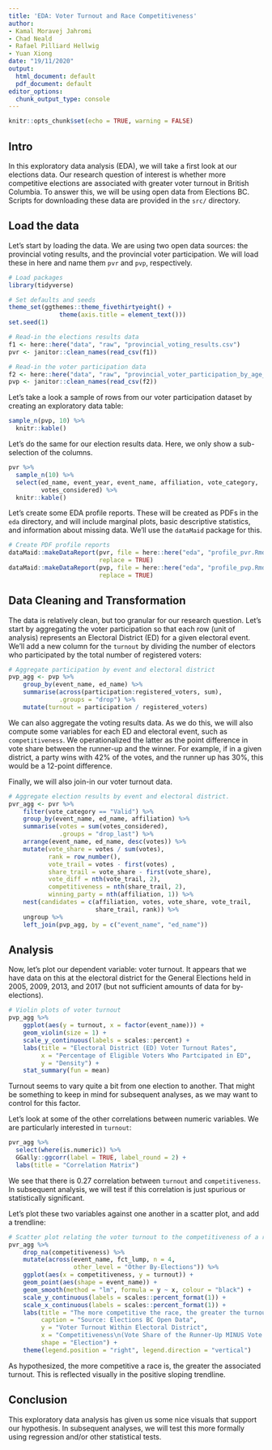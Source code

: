 ```yaml
---
title: 'EDA: Voter Turnout and Race Competitiveness'
author:
- Kamal Moravej Jahromi
- Chad Neald
- Rafael Pilliard Hellwig
- Yuan Xiong
date: "19/11/2020"
output:
  html_document: default
  pdf_document: default
editor_options:
  chunk_output_type: console
---
```


```r
knitr::opts_chunk$set(echo = TRUE, warning = FALSE)
```

## Intro

In this exploratory data analysis (EDA), we will take a first look at our elections data. Our research question of interest is whether more competitive elections are associated with greater voter turnout in British Columbia. To answer this, we will be using open data from Elections BC. Scripts for downloading these data are provided in the `src/` directory.

## Load the data

Let's start by loading the data. We are using two open data sources: the provincial voting results, and the provincial voter participation.  We will load these in here and name them `pvr` and `pvp`, respectively.

```r
# Load packages
library(tidyverse)

# Set defaults and seeds
theme_set(ggthemes::theme_fivethirtyeight() + 
              theme(axis.title = element_text()))
set.seed(1)
```

```r
# Read-in the elections results data
f1 <- here::here("data", "raw", "provincial_voting_results.csv")
pvr <- janitor::clean_names(read_csv(f1))

# Read-in the voter participation data
f2 <- here::here("data", "raw", "provincial_voter_participation_by_age_group.csv")
pvp <- janitor::clean_names(read_csv(f2))
```

Let's take a look a sample of rows from our voter participation dataset by creating an exploratory data table:

```r
sample_n(pvp, 10) %>%
  knitr::kable()
```

Let's do the same for our election results data. Here, we only show a sub-selection of the columns.

```r
pvr %>%
  sample_n(10) %>%
  select(ed_name, event_year, event_name, affiliation, vote_category,
         votes_considered) %>%
  knitr::kable()
```

Let's create some EDA profile reports. These will be created as PDFs in the `eda` directory, and will include marginal plots, basic descriptive statistics, and information about missing data. We'll use the `dataMaid` package for this.

```r
# Create PDF profile reports
dataMaid::makeDataReport(pvr, file = here::here("eda", "profile_pvr.Rmd"), 
                         replace = TRUE)
dataMaid::makeDataReport(pvp, file = here::here("eda", "profile_pvp.Rmd"),
                         replace = TRUE)
```

## Data Cleaning and Transformation 

The data is relatively clean, but too granular for our research question. Let's start by aggregating the voter participation so that each row (unit of analysis) represents an Electoral District (ED) for a given electoral event. We'll add a new column for the `turnout` by dividing the number of electors who participated by the total number of registered voters:

```r
# Aggregate participation by event and electoral district
pvp_agg <- pvp %>%
    group_by(event_name, ed_name) %>%
    summarise(across(participation:registered_voters, sum),
              .groups = "drop") %>%
    mutate(turnout = participation / registered_voters)
```


We can also aggregate the voting results data. As we do this, we will also compute some  variables for each ED and electoral event, such as `competitiveness`. We operationalized the latter as the point difference in vote share between the runner-up and the winner. For example, if in a given district, a party wins with 42% of the votes, and the runner up has 30%, this would be a 12-point difference.

Finally, we will also join-in our voter turnout data.

```r
# Aggregate election results by event and electoral district. 
pvr_agg <- pvr %>%
    filter(vote_category == "Valid") %>%
    group_by(event_name, ed_name, affiliation) %>%
    summarise(votes = sum(votes_considered),
              .groups = "drop_last") %>%
    arrange(event_name, ed_name, desc(votes)) %>%
    mutate(vote_share = votes / sum(votes),
           rank = row_number(),
           vote_trail = votes - first(votes) ,
           share_trail = vote_share - first(vote_share),
           vote_diff = nth(vote_trail, 2),
           competitiveness = nth(share_trail, 2),
           winning_party = nth(affiliation, 1)) %>%
    nest(candidates = c(affiliation, votes, vote_share, vote_trail,
                        share_trail, rank)) %>%
    ungroup %>%
    left_join(pvp_agg, by = c("event_name", "ed_name"))
```


## Analysis 

Now, let's plot our dependent variable: voter turnout. It appears that we have data on this at the electoral district for the General Elections held in 2005, 2009, 2013, and 2017 (but not sufficient amounts of data for by-elections).


```r
# Violin plots of voter turnout
pvp_agg %>%
    ggplot(aes(y = turnout, x = factor(event_name))) +
    geom_violin(size = 1) +
    scale_y_continuous(labels = scales::percent) +
    labs(title = "Electoral District (ED) Voter Turnout Rates",
         x = "Percentage of Eligible Voters Who Partcipated in ED",
         y = "Density") +
    stat_summary(fun = mean)
```

Turnout seems to vary quite a bit from one election to another. That might be something to keep in mind for subsequent analyses, as we may want to control for this factor.

Let's look at some of the other correlations between numeric variables. We are particularly interested in `turnout`:

```r
pvr_agg %>%
  select(where(is.numeric)) %>%
  GGally::ggcorr(label = TRUE, label_round = 2) +
  labs(title = "Correlation Matrix")
```

We see that there is 0.27 correlation between `turnout` and `competitiveness`. In subsequent analysis, we will test if this correlation is just spurious or statistically significant.

Let's plot these two variables against one another in a scatter plot, and add a trendline:

```r
# Scatter plot relating the voter turnout to the competitiveness of a race
pvr_agg %>%
    drop_na(competitiveness) %>%
    mutate(across(event_name, fct_lump, n = 4, 
                  other_level = "Other By-Elections")) %>%
    ggplot(aes(x = competitiveness, y = turnout)) +
    geom_point(aes(shape = event_name)) +
    geom_smooth(method = "lm", formula = y ~ x, colour = "black") +
    scale_y_continuous(labels = scales::percent_format(1)) +
    scale_x_continuous(labels = scales::percent_format(1)) +
    labs(title = "The more competitive the race, the greater the turnout",
         caption = "Source: Elections BC Open Data",
         y = "Voter Turnout Within Electoral District",
         x = "Competitiveness\n(Vote Share of the Runner-Up MINUS Vote Share of the Winner)",
         shape = "Election") +
    theme(legend.position = "right", legend.direction = "vertical")
```

As hypothesized, the more competitive a race is, the greater the associated turnout. This is reflected visually in the positive sloping trendline.

## Conclusion

This exploratory data analysis has given us some nice visuals that support our hypothesis. In subsequent analyses, we will test this more formally using regression and/or other statistical tests.


